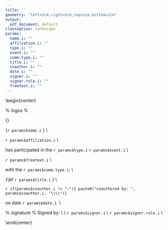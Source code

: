 ```yaml
---
title: ''
geometry: "left=2cm,right=2cm,top=1cm,bottom=1cm"
output:
  pdf_document: default
classoption: landscape
params:
  name.i: ""
  affiliation.i: ""
  type.i: ""
  event.i: ""
  comm.type.i: ""
  title.i: ""
  coauthor.i: ""
  date.i: ""
  signer.i: ""
  signer.role.i: ""
  freetext.i: ""
---
```


\begin{center}
\pagenumbering{gobble}

% logos %
\includegraphics[height=3cm]{lpic.png} 
\hfill
\includegraphics[height=3cm]{rpic.png}
\linebreak
\bigskip

{\Huge\bf Certificate of participation} 
\vfill

{\Huge `r params$name.i` } \\

\Large

`r params$affiliation.i` \\
\vfill

has participated in the `r params$type.i` `r params$event.i` \\
\vfill

`r params$freetext.i` \\
\vfill

with the `r params$comm.type.i`: \\
\vfill

{\Huge\bf `r params$title.i` } \\
\vfill

`r if(params$coauthor.i != "~"){ paste0("coauthored by: ", params$coauthor.i, "\\\\")}`



on date `r params$date.i`. \\
\vfill


% signature %
Signed by: \\
\vfill
\includegraphics[height=2cm]{spic.png} \\
`r params$signer.i` \\
`r params$signer.role.i` \\

\end{center}
\pagebreak


